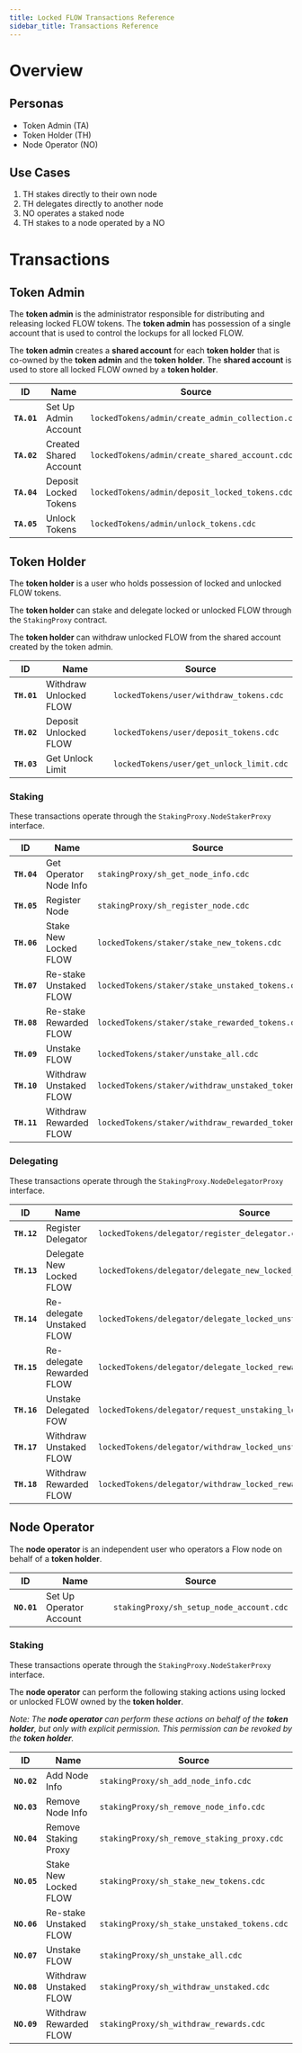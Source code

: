 ```yaml
---
title: Locked FLOW Transactions Reference
sidebar_title: Transactions Reference
---
```


# Overview

## Personas

- Token Admin (TA)
- Token Holder (TH)
- Node Operator (NO)

## Use Cases

1. TH stakes directly to their own node
1. TH delegates directly to another node
1. NO operates a staked node
1. TH stakes to a node operated by a NO

# Transactions

## Token Admin

The **token admin** is the administrator responsible for distributing and 
releasing locked FLOW tokens. The **token admin** has possession of a single 
account that is used to control the lockups for all locked FLOW.

The **token admin** creates a **shared account** for each **token holder**
that is co-owned by the **token admin** and the **token holder**. 
The **shared account** is used to store all locked FLOW owned by a **token holder**. 

| ID        | Name                     | Source |
|-----------|--------------------------|--------|
|**`TA.01`**| Set Up Admin Account     | `lockedTokens/admin/create_admin_collection.cdc` |
|**`TA.02`**| Created Shared Account   | `lockedTokens/admin/create_shared_account.cdc` |
|**`TA.04`**| Deposit Locked Tokens    | `lockedTokens/admin/deposit_locked_tokens.cdc` |
|**`TA.05`**| Unlock Tokens            | `lockedTokens/admin/unlock_tokens.cdc` |

## Token Holder

The **token holder** is a user who holds possession of 
locked and unlocked FLOW tokens.

The **token holder** can stake and delegate locked or unlocked FLOW
through the `StakingProxy` contract.

The **token holder** can withdraw unlocked FLOW from the shared account created 
by the token admin.

| ID        | Name                   | Source |
|-----------|------------------------|--------|
|**`TH.01`**| Withdraw Unlocked FLOW | `lockedTokens/user/withdraw_tokens.cdc` |
|**`TH.02`**| Deposit Unlocked FLOW  | `lockedTokens/user/deposit_tokens.cdc` |
|**`TH.03`**| Get Unlock Limit       | `lockedTokens/user/get_unlock_limit.cdc` |

### Staking

These transactions operate through the `StakingProxy.NodeStakerProxy` interface.

| ID        | Name                         | Source |
|-----------|------------------------------|--------|
|**`TH.04`**| Get Operator Node Info       | `stakingProxy/sh_get_node_info.cdc` | 
|**`TH.05`**| Register Node                | `stakingProxy/sh_register_node.cdc` |
|**`TH.06`**| Stake New Locked FLOW        | `lockedTokens/staker/stake_new_tokens.cdc` |
|**`TH.07`**| Re-stake Unstaked FLOW       | `lockedTokens/staker/stake_unstaked_tokens.cdc` |
|**`TH.08`**| Re-stake Rewarded FLOW       | `lockedTokens/staker/stake_rewarded_tokens.cdc` |
|**`TH.09`**| Unstake FLOW                 | `lockedTokens/staker/unstake_all.cdc` |
|**`TH.10`**| Withdraw Unstaked FLOW       | `lockedTokens/staker/withdraw_unstaked_tokens.cdc` |
|**`TH.11`**| Withdraw Rewarded FLOW       | `lockedTokens/staker/withdraw_rewarded_tokens.cdc` |

### Delegating

These transactions operate through the `StakingProxy.NodeDelegatorProxy` interface.

| ID        | Name                      | Source |
|-----------|---------------------------|--------|
|**`TH.12`**| Register Delegator        | `lockedTokens/delegator/register_delegator.cdc` |
|**`TH.13`**| Delegate New Locked FLOW  | `lockedTokens/delegator/delegate_new_locked_tokens.cdc` |
|**`TH.14`**| Re-delegate Unstaked FLOW | `lockedTokens/delegator/delegate_locked_unstaked_tokens.cdc` | 
|**`TH.15`**| Re-delegate Rewarded FLOW | `lockedTokens/delegator/delegate_locked_rewarded_tokens.cdc` |
|**`TH.16`**| Unstake Delegated FOW     | `lockedTokens/delegator/request_unstaking_locked_delegated_tokens.cdc` |
|**`TH.17`**| Withdraw Unstaked FLOW    | `lockedTokens/delegator/withdraw_locked_unstaked_delegated_tokens` |
|**`TH.18`**| Withdraw Rewarded FLOW    | `lockedTokens/delegator/withdraw_locked_rewarded_delegated_tokens.cdc` |

## Node Operator

The **node operator** is an independent user who operators a Flow node on
behalf of a **token holder**.

| ID        | Name                    | Source |
|-----------|-------------------------|--------|
|**`NO.01`**| Set Up Operator Account | `stakingProxy/sh_setup_node_account.cdc` | 

### Staking

These transactions operate through the `StakingProxy.NodeStakerProxy` interface.

The  **node operator** can perform the following
staking actions using locked or unlocked FLOW owned by the **token holder**.

_Note: The **node operator** can perform these actions on behalf of 
the **token holder**, but only with explicit permission. 
This permission can be revoked by the **token holder**._

| ID        | Name                   | Source |
|-----------|------------------------|--------|
|**`NO.02`**| Add Node Info          | `stakingProxy/sh_add_node_info.cdc` | 
|**`NO.03`**| Remove Node Info       | `stakingProxy/sh_remove_node_info.cdc` | 
|**`NO.04`**| Remove Staking Proxy   | `stakingProxy/sh_remove_staking_proxy.cdc` | 
|**`NO.05`**| Stake New Locked FLOW  | `stakingProxy/sh_stake_new_tokens.cdc` | 
|**`NO.06`**| Re-stake Unstaked FLOW | `stakingProxy/sh_stake_unstaked_tokens.cdc` | 
|**`NO.07`**| Unstake FLOW           | `stakingProxy/sh_unstake_all.cdc` | 
|**`NO.08`**| Withdraw Unstaked FLOW | `stakingProxy/sh_withdraw_unstaked.cdc` | 
|**`NO.09`**| Withdraw Rewarded FLOW | `stakingProxy/sh_withdraw_rewards.cdc` | 
